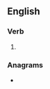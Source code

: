 ==English==

===Verb===
{{head|en|verb form}}

# {{en-third-person singular of|bowse}}

===Anagrams===
* {{anagrams|en|besows|bowess}}